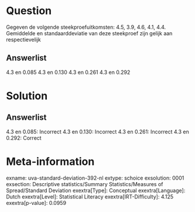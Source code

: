 Question
========

Gegeven de volgende steekproefuitkomsten: 4.5, 3.9, 4.6, 4.1, 4.4.
Gemiddelde en standaarddeviatie van deze steekproef zijn gelijk aan
respectievelijk

Answerlist
----------

4.3 en 0.085
4.3 en 0.130
4.3 en 0.261
4.3 en 0.292

Solution
========

Answerlist
----------

4.3 en 0.085: Incorrect
4.3 en 0.130: Incorrect
4.3 en 0.261: Incorrect
4.3 en 0.292: Correct

Meta-information
================
exname: uva-standard-deviation-392-nl
extype: schoice
exsolution: 0001
exsection: Descriptive statistics/Summary Statistics/Measures of Spread/Standard Deviation
exextra[Type]: Conceptual
exextra[Language]: Dutch
exextra[Level]: Statistical Literacy
exextra[IRT-Difficulty]: 4.125
exextra[p-value]: 0.0959
